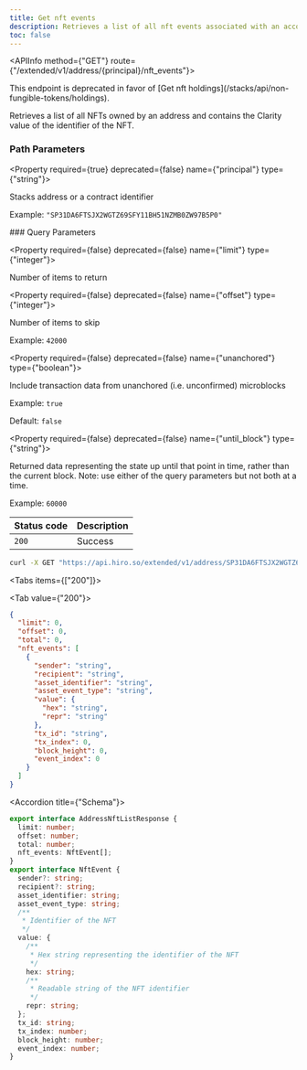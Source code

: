 ```yaml
---
title: Get nft events
description: Retrieves a list of all nft events associated with an account or a contract identifier.
toc: false
---
```




<Root baseUrl="https://api.hiro.so">

<API>

<APIInfo method={"GET"} route={"/extended/v1/address/{principal}/nft_events"}>

<Callout title="Deprecated" type="warn">
This endpoint is deprecated in favor of [Get nft holdings](/stacks/api/non-fungible-tokens/holdings).
</Callout>

Retrieves a list of all NFTs owned by an address and contains the Clarity value of the identifier of the NFT.

### Path Parameters

<Property required={true} deprecated={false} name={"principal"} type={"string"}>

Stacks address or a contract identifier

<span>Example:  `"SP31DA6FTSJX2WGTZ69SFY11BH51NZMB0ZW97B5P0"`</span>

</Property>
### Query Parameters

<Property required={false} deprecated={false} name={"limit"} type={"integer"}>

Number of items to return

</Property>

<Property required={false} deprecated={false} name={"offset"} type={"integer"}>

Number of items to skip

<span>Example:  `42000`</span>

</Property>

<Property required={false} deprecated={false} name={"unanchored"} type={"boolean"}>

Include transaction data from unanchored (i.e. unconfirmed) microblocks

<span>Example:  `true`</span>

<span>Default:  `false`</span>

</Property>

<Property required={false} deprecated={false} name={"until_block"} type={"string"}>

Returned data representing the state up until that point in time, rather than the current block. Note: use either of the query parameters but not both at a time.

<span>Example:  `60000`</span>

</Property>

| Status code | Description |
| :----------- | :----------- |
| `200` | Success |

</APIInfo>

<APIExample>

```bash title="Terminal"
curl -X GET "https://api.hiro.so/extended/v1/address/SP31DA6FTSJX2WGTZ69SFY11BH51NZMB0ZW97B5P0/nft_events"
```

<Tabs items={["200"]}>

<Tab value={"200"}>



```json title="Example response"
{
  "limit": 0,
  "offset": 0,
  "total": 0,
  "nft_events": [
    {
      "sender": "string",
      "recipient": "string",
      "asset_identifier": "string",
      "asset_event_type": "string",
      "value": {
        "hex": "string",
        "repr": "string"
      },
      "tx_id": "string",
      "tx_index": 0,
      "block_height": 0,
      "event_index": 0
    }
  ]
}
```

<Accordions>

<Accordion title={"Schema"}>

```ts
export interface AddressNftListResponse {
  limit: number;
  offset: number;
  total: number;
  nft_events: NftEvent[];
}
export interface NftEvent {
  sender?: string;
  recipient?: string;
  asset_identifier: string;
  asset_event_type: string;
  /**
   * Identifier of the NFT
   */
  value: {
    /**
     * Hex string representing the identifier of the NFT
     */
    hex: string;
    /**
     * Readable string of the NFT identifier
     */
    repr: string;
  };
  tx_id: string;
  tx_index: number;
  block_height: number;
  event_index: number;
}

```

</Accordion>

</Accordions>

</Tab>

</Tabs>

</APIExample>

</API>

</Root>
